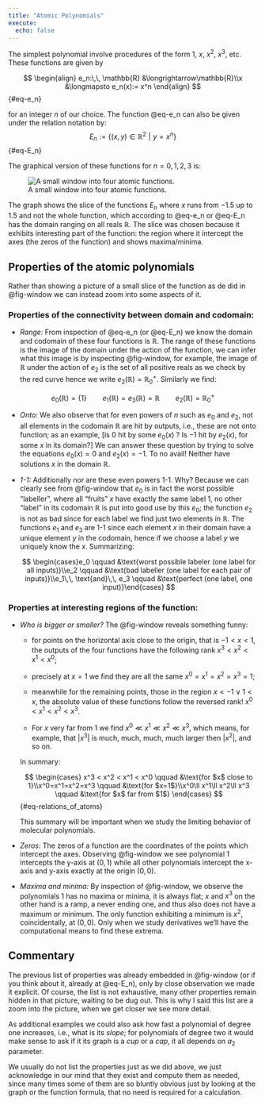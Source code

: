 ---
title: "Atomic Polynomials"
execute:
  echo: false
---

The simplest polynomial involve procedures of the form $1$, $x$, $x^2$, $x^3$, etc. These functions are given by

$$
\begin{align}
e_n:\,\, \mathbb{R} &\longrightarrow\mathbb{R}\\x &\longmapsto e_n(x):= x^n
\end{align}
$$ {#eq-e_n}

for an integer $n$ of our choice. The function @eq-e_n can also be given under the relation notation by:$$
E_n:= \{(x,y)\in\mathbb{R}^2\,\,|\,\, y=x^n\}
$$ {#eq-E_n}

The graphical version of these functions for $n=0,1,2,3$ is:

![A small window into four atomic functions.](figs/plotsof1xx2x3.png){#fig-window}

The graph shows the slice of the functions $E_n$ where $x$ runs from $-1.5$ up to $1.5$ and not the whole function, which according to @eq-e_n or @eq-E_n has the domain ranging on all reals $\mathbb{R}$. The slice was chosen because it exhibits interesting part of the function: the region where it intercept the axes (the zeros of the function) and shows maxima/minima.

## Properties of the atomic polynomials

Rather than showing a picture of a small slice of the function as de did in @fig-window we can instead zoom into some aspects of it.

### Properties of the connectivity between domain and codomain:

-   *Range:* From inspection of @eq-e_n (or @eq-E_n) we know the domain and codomain of these four functions is $\mathbb{R}$. The range of these functions is the image of the domain under the action of the function, we can infer what this image is by inspecting @fig-window, for example, the image of $\mathbb{R}$ under the action of $e_2$ is the set of all positive reals as we check by the red curve hence we write $e_2(\mathbb{R})=\mathbb{R}^+_0$. Similarly we find:

$$
e_0(\mathbb{R})=\{1\} \qquad e_1(\mathbb{R})=e_3(\mathbb{R})=\mathbb{R}\qquad e_2(\mathbb{R})=\mathbb{R}^+_0
$$

-   *Onto:* We also observe that for even powers of $n$ such as $e_0$ and $e_2$, not all elements in the codomain $\mathbb{R}$ are hit by outputs, i.e., these are not onto function; as an example, \[is $0$ hit by some $e_0(x)$ ? Is $-1$ hit by $e_2(x)$, for some $x$ in its domain?\] We can answer these question by trying to solve the equations $e_0(x)=0$ and $e_2(x)=-1$. To no avail! Neither have solutions $x$ in the domain $\mathbb{R}$.

-   *1-1:* Additionally nor are these even powers 1-1. Why? Because we can clearly see from @fig-window that $e_0$ is in fact the worst possible "labeller", where all "fruits" $x$ have exactly the same label $1$, no other "label" in its codomain $\mathbb{R}$ is put into good use by this $e_0$; the function $e_2$ is not as bad since for each label we find just two elements in $\mathbb{R}$. The functions $e_1$ and $e_3$ are 1-1 since each element $x$ in their domain have a unique element $y$ in the codomain, hence if we choose a label $y$ we uniquely know the $x$. Summarizing:

    $$
    \begin{cases}e_0 \qquad &\text{worst possible labeler (one label for all inputs)}\\e_2 \qquad  &\text{bad labeller (one label for each pair of inputs)}\\e_1\,\, \text{and}\,\, e_3 \qquad &\text{perfect (one label, one input)}\end{cases}
    $$

### Properties at interesting regions of the function:

-   *Who is bigger or smaller?* The @fig-window reveals something funny:

    -   for points on the horizontal axis close to the origin, that is $-1<x<1$, the outputs of the four functions have the following rank $x^3 < x^2 < x^1 < x^0$;

    -   precisely at $x=1$ we find they are all the same $x^0=x^1=x^2=x^3=1$;

    -   meanwhile for the remaining points, those in the region $x<-1 \lor 1<x$, the absolute value of these functions follow the reversed rank! $x^0<x^1<x^2<x^3$.

    -   For $x$ very far from $1$ we find $x^0\ll x^1\ll x^2\ll x^3$, which means, for example, that $|x^3|$ is much, much, much, much larger then $|x^2|$, and so on.

    In summary:

    $$
    \begin{cases}
    x^3 < x^2 < x^1 < x^0 \qquad &\text{for $x$ close to 1}\\x^0=x^1=x^2=x^3 \qquad &\text{for $x=1$}\\x^0\ll x^1\ll x^2\ll x^3 \qquad &\text{for $x$ far from $1$}
    \end{cases}
    $$ {#eq-relations_of_atoms}

    This summary will be important when we study the limiting behavior of molecular polynomials.

-   *Zeros:* The zeros of a function are the coordinates of the points which intercept the axes. Observing @fig-window we see polynomial $1$ intercepts the y-axis at $(0,1)$ while all other polynomials intercept the x-axis and y-axis exactly at the origin $(0,0)$.

-   *Maxima and minima:* By inspection of @fig-window, we observe the polynomials $1$ has no maxima or minima, it is always flat; $x$ and $x^3$ on the other hand is a ramp, a never ending one, and thus also does not have a maximum or minimum. The only function exhibiting a minimum is $x^2$, coincidentally, at $(0,0)$. Only when we study derivatives we'll have the computational means to find these extrema.

::: callout-note
## Commentary

The previous list of properties was already embedded in @fig-window (or if you think about it, already at @eq-E_n), only by close observation we made it explicit. Of course, the list is not exhaustive, many other properties remain hidden in that picture, waiting to be dug out. This is why I said this list are a zoom into the picture, when we get closer we see more detail.

As additional examples we could also ask how fast a polynomial of degree one increases, i.e., what is its *slope*; for polynomials of degree two it would make sense to ask if it its graph is a *cup* or a *cap*, it all depends on $a_2$ parameter.

We usually do not list the properties just as we did above, we just acknowledge in our mind that they exist and compute them as needed, since many times some of them are so bluntly obvious just by looking at the graph or the function formula, that no need is required for a calculation.
:::
